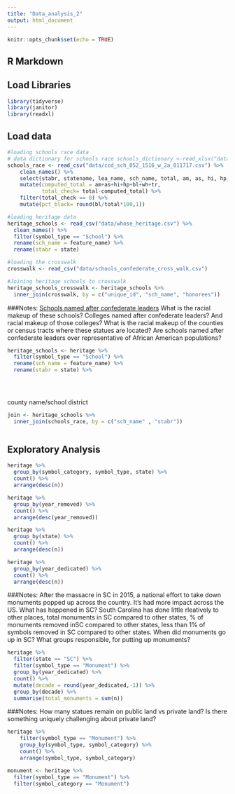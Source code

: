 ```yaml
---
title: "Data_analysis_2"
output: html_document
---
```


```r
knitr::opts_chunk$set(echo = TRUE)
```

## R Markdown

## Load Libraries

```r
library(tidyverse)
library(janitor)
library(readxl)

```

## Load data
```r
#loading schools race data
# data dictionary for schools race schools_dictionary <-read_xlsx("data/2015-16_CCD_Companion_School_Membership_layout.xlsx")
schools_race <- read_csv("data/ccd_sch_052_1516_w_2a_011717.csv") %>%
    clean_names() %>%
    select(stabr, statename, lea_name, sch_name, total, am, as, hi, hp, bl, wh, tr) %>%
    mutate(computed_total = am+as+hi+hp+bl+wh+tr,
           total_check= total-computed_total) %>%
    filter(total_check == 0) %>%
    mutate(pct_black= round(bl/total*100,1))

#loading heritage data
heritage_schools <- read_csv("data/whose_heritage.csv") %>%
  clean_names() %>%
  filter(symbol_type == "School") %>%
  rename(sch_name = feature_name) %>%
  rename(stabr = state) 

#loading the crosswalk
crosswalk <- read_csv("data/schools_confederate_cross_walk.csv")

#Joining heritage schools to crosswalk
heritage_schools_crosswalk <- heritage_schools %>%
  inner_join(crosswalk, by = c("unique_id", "sch_name", "honorees"))
```


###Notes: <a href= "https://www.edweek.org/ew/section/multimedia/data-the-schools-named-after-confederate-figures.html"> Schools named after confederate leaders</a> What is the racial makeup of these schools?  Colleges named after confederate leaders?  And racial makeup of those colleges?  What is the racial makeup of the counties or census tracts where these statues are located? 
Are schools named after confederate leaders over representative of African American populations?



```r
heritage_schools <- heritage %>%
  filter(symbol_type == "School") %>%
  rename(sch_name = feature_name) %>%
  rename(stabr = state) %>%

	



```
county name/school district 

```r
join <- heritage_schools %>%
  inner_join(schools_race, by = c("sch_name" , "stabr"))

```
```r



```

## Exploratory Analysis



```r
heritage %>%
  group_by(symbol_category, symbol_type, state) %>%
  count() %>%
  arrange(desc(n))
```


```r
heritage %>%
  group_by(year_removed) %>%
  count() %>%
  arrange(desc(year_removed))
```

```r
heritage %>%
  group_by(state) %>%
  count() %>%
  arrange(desc(n))
```

```r
heritage %>%
  group_by(year_dedicated) %>%
  count() %>%
  arrange(desc(n))
```
###Notes:  After the massacre in SC in 2015, a national effort to take down monuments popped up across the country.  It's had more impact across the US.  What has happened in SC? South Carolina has done little rleatively to other places, total monuments in SC compared to other states, % of monuments removed inSC compared to other states, less than 1% of symbols removed in SC compared to other states. When did monuments go up in SC? What groups responsible, for putting up monuments?

```r
heritage %>%
  filter(state == "SC") %>%
  filter(symbol_type == "Monument") %>%
  group_by(year_dedicated) %>%
  count() %>%
  mutate(decade = round(year_dedicated,-1)) %>%
  group_by(decade) %>%
  summarise(total_monuments = sum(n))
```
###Notes: How many statues remain on public land vs private land?  Is there something uniquely challenging about private land?
```r
heritage %>%
    filter(symbol_type == "Monument") %>%
    group_by(symbol_type, symbol_category) %>%
    count() %>%
    arrange(symbol_type, symbol_category)
```

```r
monument <- heritage %>% 
  filter(symbol_type == "Monument") %>%
  filter(symbol_category == "Monument")
```




```r




```






